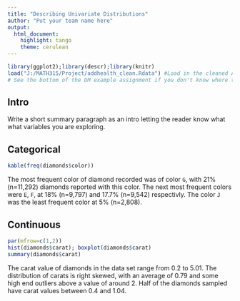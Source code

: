 ```yaml
---
title: "Describing Univariate Distributions"
author: "Put your team name here"
output:
  html_document:
    highlight: tango
    theme: cerulean
---
```


```r
library(ggplot2);library(descr);library(knitr)
load("J:/MATH315/Project/addhealth_clean.Rdata") #Load in the cleaned Add Health data set
# See the bottom of the DM example assignment if you don't know where this came from 
```

## Intro
Write a short summary paragraph as an intro letting the reader know what what variables you are exploring. 


## Categorical
```r
kable(freq(diamonds$color))
```

The most frequent color of diamond recorded was of color `G`, with 21% (n=11,292) diamonds reported with this color. The next most frequent colors were `E`, `F`, at 18% (n=9,797) and 17.7% (n=9,542) respectivly. The color `J` was the least frequent color at 5% (n=2,808). 

## Continuous
```r
par(mfrow=c(1,2))
hist(diamonds$carat); boxplot(diamonds$carat)
summary(diamonds$carat)
```

The carat value of diamonds in the data set range from 0.2 to 5.01. The distribution of carats is right skewed, with an average of 0.79 and some high end outliers above a value of around 2. Half of the diamonds sampled have carat values between 0.4 and 1.04. 





